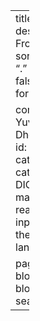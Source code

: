 ---
title: All About Data
description: My Learnings From The Data field
listing:
  sort: "date desc"
  contents: "."
  sort-ui: false
  filter-ui: false
  categories: true
  date-format: medium
  #feed: true

comments:
    giscus:
        repo: Yuvraj-Dhepe/DataBlog_V1
        repo-id: R_kgDOJMncgA
        category: General
        category-id: DIC_kwDOJMncgM4CVqba
        mapping: pathname
        reactions-enabled: true
        input-position: bottom
        theme: light_protanopia
        language: en
        loading: lazy
        
page-layout: full
title-block-banner: true
title-block-banner-color: body
search: false
---